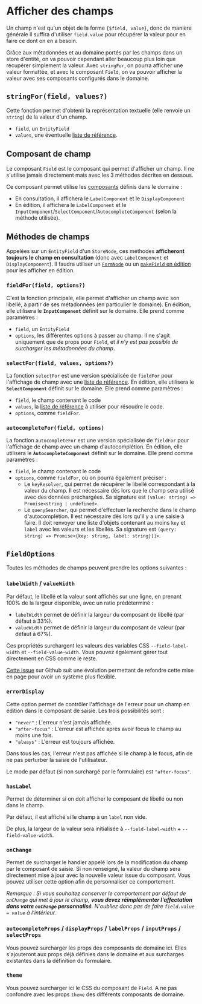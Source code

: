 
<Meta title="Modèle métier/Afficher des champs" />

# Afficher des champs

Un champ n'est qu'un objet de la forme `{$field, value}`, donc de manière générale il suffira d'utiliser `field.value` pour récupérer la valeur pour en faire
ce dont on en a besoin.

Grâce aux métadonnées et au domaine portés par les champs dans un store d'entité, on va pouvoir cependant aller beaucoup plus loin que récupérer
simplement la valeur. Avec `stringFor`, on pourra afficher une valeur formattée, et avec le composant `Field`, on va pouvoir afficher la valeur avec ses
composants configurés dans le domaine.

## `stringFor(field, values?)`

Cette fonction permet d'obtenir la représentation textuelle (elle renvoie un `string`) de la valeur d'un champ.

-   `field`, un `EntityField`
-   `values`, une éventuelle [liste de référence](/docs/les-bases-store-de-référence--docs#referencelist).

## Composant de champ

Le composant `Field` est le composant qui permet d'afficher un champ. Il ne s'utilise jamais directement mais avec les 3 méthodes décrites en dessous.

Ce composant permet utilise les [composants](/docs/modèle-métier-domaines--docs#composants) définis dans le domaine :

-   En consultation, il affichera le `LabelComponent` et le `DisplayComponent`
-   En édition, il affichera le `LabelComponent` et le `InputComponent`/`SelectComponent`/`AutocompleteComponent` (selon la méthode utilisée).

## Méthodes de champs

Appelées sur un `EntityField` d'un `StoreNode`, ces méthodes **afficheront toujours le champ en consultation** (donc avec `LabelComponent` et
`DisplayComponent`). Il faudra utiliser un [`FormNode`](/docs/modèle-métier-stores-de-formulaire--docs) ou un [`makeField` en édition](/docs/modèle-métier-makefield--docs#makefieldname-builder) pour les afficher en édition.

### `fieldFor(field, options?)`

C'est la fonction principale, elle permet d'afficher un champ avec son libellé, à partir de ses métadonnées (en particulier le domaine). En édition, elle utilisera le
**`InputComponent`** définit sur le domaine. Elle prend comme paramètres :

-   `field`, un `EntityField`
-   `options`, les différentes options à passer au champ. Il ne s'agit uniquement que de props pour `Field`, et _il n'y est pas possible de surcharger les
    métadonnées du champ_.

### `selectFor(field, values, options?)`

La fonction `selectFor` est une version spécialisée de `fieldFor` pour l'affichage de champ avec une [liste de référence](/docs/les-bases-store-de-référence--docs#referencelist). En édition, elle utilisera le
**`SelectComponent`** définit sur le domaine. Elle prend comme paramètres :

-   `field`, le champ contenant le code
-   `values`, la [liste de référence](/docs/les-bases-store-de-référence--docs#referencelist) à utiliser pour résoudre le code.
-   `options`, comme `fieldFor`.

### `autocompleteFor(field, options)`

La fonction `autocompleteFor` est une version spécialisée de `fieldFor` pour l'affichage de champ avec un champ d'autocomplétion. En édition, elle utilisera le
**`AutocompleteComponent`** définit sur le domaine. Elle prend comme paramètres :

-   `field`, le champ contenant le code
-   `options`, comme `fieldFor`, où on pourra également préciser :
    -   Le `keyResolver`, qui permet de récupérer le libellé correspondant à la valeur du champ. Il est nécessaire dès lors que le champ sera utilisé avec des
        données préchargées. Sa signature est `(value: string) => Promise<string | undefined>`.
    -   Le `querySearcher`, qui permet d'effectuer la recherche dans le champ d'autocomplétion. Il est nécessaire dès lors qu'il y a une saisie à faire. Il doit
        renvoyer une liste d'objets contenant au moins `key` et `label` avec les valeurs et les libellés. Sa signature est
        `(query: string) => Promise<{key: string, label: string}[]>`.

## `FieldOptions`

Toutes les méthodes de champs peuvent prendre les options suivantes :

### `labelWidth` / `valueWidth`

Par défaut, le libellé et la valeur sont affichés sur une ligne, en prenant 100% de la largeur disponible, avec un ratio prédéterminé :

-   `labelWidth` permet de définir la largeur du composant de libellé (par défaut à 33%).
-   `valueWidth` permet de définir la largeur du composant de valeur (par défaut à 67%).

Ces propriétés surchargent les valeurs des variables CSS `--field-label-width` et `--field-value-width`. Vous pouvez également gérer tout directement en CSS comme le reste.

[Cette issue](https://github.com/klee-contrib/focus4/issues/194) sur Github suit une évolution permettant de refondre cette mise en page pour avoir un système plus flexible.

### `errorDisplay`

Cette option permet de contrôler l'affichage de l'erreur pour un champ en édition dans le composant de saisie. Les trois possibilités sont :

-   `"never"` : L'erreur n'est jamais affichée.
-   `"after-focus"` : L'erreur est affichée après avoir focus le champ au moins une fois.
-   `"always"` : L'erreur est toujours affichée.

Dans tous les cas, l'erreur n'est pas affichée si le champ à le focus, afin de ne pas perturber la saisie de l'utilisateur.

Le mode par défaut (si non surchargé par le formulaire) est `"after-focus"`.

### `hasLabel`

Permet de déterminer si on doit afficher le composant de libellé ou non dans le champ.

Par défaut, il est affiché si le champ à un `label` non vide.

De plus, la largeur de la valeur sera initialisée à `--field-label-width` + `--field-value-width`.

### `onChange`

Permet de surcharger le handler appelé lors de la modification du champ par le composant de saisie. Si non renseigné, la valeur du champ sera directement
mise à jour avec la nouvelle valeur issue du composant. Vous pouvez utiliser cette option afin de personnaliser ce comportement.

_Remarque : Si vous souhaitez conserver le comportement par défaut de `onChange` qui met à jour le champ, **vous devez réimplémenter l'affectation dans
votre `onChange` personnalisé**. N'oubliez donc pas de faire `field.value = value` à l'intérieur._

### `autocompleteProps` / `displayProps` / `labelProps` / `inputProps` / `selectProps`

Vous pouvez surcharger les props des composants de domaine ici. Elles s'ajouteront aux props déjà définies dans le domaine et aux surcharges existantes dans
la définition du formulaire.

### `theme`

Vous pouvez surcharger ici le CSS du composant de `Field`. A ne pas confondre avec les props `theme` des différents composants de domaine.
